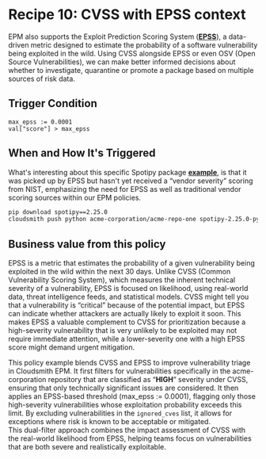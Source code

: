 
# Recipe 10: CVSS with EPSS context 

EPM also supports the Exploit Prediction Scoring System ([**EPSS**](https://cloudsmith.com/blog/cloudsmith-introduces-epss-scoring-in-enterprise-policy-management-epm)), a data-driven metric designed to estimate the probability of a software vulnerability being exploited in the wild. Using CVSS alongside EPSS or even OSV (Open Source Vulnerabilities), we can make better informed decisions about whether to investigate, quarantine or promote a package based on multiple sources of risk data.

<RemoteCodeBlock
  lang="rego"
  src="https://raw.githubusercontent.com/cloudsmith-io/rego-recipes/refs/heads/main/recipe-10/policy.rego"
/>

## Trigger Condition

```rego
max_epss := 0.0001  
val["score"] > max_epss
```

## When and How It's Triggered

What's interesting about this specific Spotipy package [**example**](https://nvd.nist.gov/vuln/detail/CVE-2025-27154), is that it was picked up by EPSS but hasn't yet received a “vendor severity” scoring from NIST, emphasizing the need for EPSS as well as traditional vendor scoring sources within our EPM policies.

```bash
pip download spotipy==2.25.0  
cloudsmith push python acme-corporation/acme-repo-one spotipy-2.25.0-py3-none-any.whl \-k "API_KEY"
```

## Business value from this policy

EPSS is a metric that estimates the probability of a given vulnerability being exploited in the wild within the next 30 days. Unlike CVSS (Common Vulnerability Scoring System), which measures the inherent technical severity of a vulnerability, EPSS is focused on likelihood, using real-world data, threat intelligence feeds, and statistical models. CVSS might tell you that a vulnerability is “critical” because of the potential impact, but EPSS can indicate whether attackers are actually likely to exploit it soon. This makes EPSS a valuable complement to CVSS for prioritization because a high-severity vulnerability that is very unlikely to be exploited may not require immediate attention, while a lower-severity one with a high EPSS score might demand urgent mitigation.

This policy example blends CVSS and EPSS to improve vulnerability triage in Cloudsmith EPM. It first filters for vulnerabilities specifically in the acme-corporation repository that are classified as “**HIGH**” severity under CVSS, ensuring that only technically significant issues are considered. It then applies an EPSS-based threshold (max_epss := 0.0001), flagging only those high-severity vulnerabilities whose exploitation probability exceeds this limit. By excluding vulnerabilities in the `ignored_cves` list, it allows for exceptions where risk is known to be acceptable or mitigated.   
This dual-filter approach combines the impact assessment of CVSS with the real-world likelihood from EPSS, helping teams focus on vulnerabilities that are both severe and realistically exploitable.

